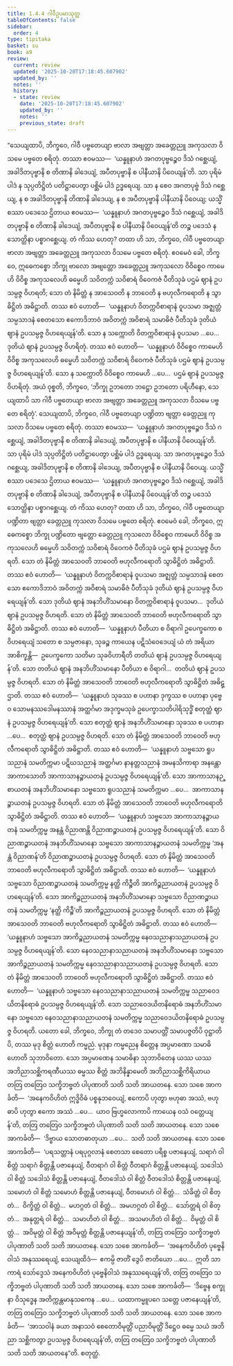 ```yaml
---
title: 1.4.4 ဂါဝီဥပမာသုတ္တ
tableOfContents: false
sidebar:
  order: 4
type: tipitaka
basket: su
book: a9
review:
  current: review
  updated: '2025-10-20T17:18:45.607902'
  updated_by: ''
  notes: ''
  history:
  - state: review
    date: '2025-10-20T17:18:45.607902'
    updated_by: ''
    notes: ''
    previous_state: draft
---
```



<DynamicBreadcrumb />


<ReviewStatus review={frontmatter.review} showDetails={true} />

<HypothesisAnnotation frontmatter={frontmatter} />

<Division number="35" book="a9" e="ch" v="17" p="216">

<Paragraph number="271" book="a9">
“သေယျထာပိ, ဘိက္ခဝေ, ဂါဝီ ပဗ္ဗတေယျာ ဗာလာ အဗျတ္တာ အခေတ္တညူ အကုသလာ ဝိသမေ ပဗ္ဗတေ စရိတုံ. တဿာ ဧဝမဿ—  ‘ယန္နူနာဟံ အဂတပုဗ္ဗဉ္စေဝ ဒိသံ ဂစ္ဆေယျံ, အခါဒိတပုဗ္ဗာနိ စ တိဏာနိ ခါဒေယျံ, အပီတပုဗ္ဗာနိ စ ပါနီယာနိ ပိဝေယျန်’တိ. သာ ပုရိမံ ပါဒံ န သုပ္ပတိဋ္ဌိတံ ပတိဋ္ဌာပေတွာ ပစ္ဆိမံ ပါဒံ ဥဒ္ဓရေယျ. သာ န စေဝ အဂတပုဗ္ဗံ ဒိသံ ဂစ္ဆေယျ, န စ အခါဒိတပုဗ္ဗာနိ တိဏာနိ ခါဒေယျ, န စ အပီတပုဗ္ဗာနိ ပါနီယာနိ ပိဝေယျ; ယသ္မိံ စဿာ ပဒေသေ ဌိတာယ ဧဝမဿ—  ‘ယန္နူနာဟံ အဂတပုဗ္ဗဉ္စေဝ ဒိသံ ဂစ္ဆေယျံ, အခါဒိတပုဗ္ဗာနိ စ တိဏာနိ ခါဒေယျံ, အပီတပုဗ္ဗာနိ စ ပါနီယာနိ ပိဝေယျန်’တိ တဉ္စ ပဒေသံ န သောတ္ထိနာ ပစ္စာဂစ္ဆေယျ. တံ ကိဿ ဟေတု? တထာ ဟိ သာ, ဘိက္ခဝေ, ဂါဝီ ပဗ္ဗတေယျာ ဗာလာ အဗျတ္တာ အခေတ္တညူ အကုသလာ ဝိသမေ ပဗ္ဗတေ စရိတုံ. ဧဝမေဝံ ခေါ, ဘိက္ခဝေ, ဣဓေကစ္စော ဘိက္ခု ဗာလော အဗျတ္တော အခေတ္တညူ အကုသလော ဝိဝိစ္စေဝ ကာမေဟိ ဝိဝိစ္စ အကုသလေဟိ ဓမ္မေဟိ သဝိတက္ကံ သဝိစာရံ ဝိဝေကဇံ ပီတိသုခံ ပဌမံ ဈာနံ ဥပသမ္ပဇ္ဇ ဝိဟရတိ; သော တံ နိမိတ္တံ န အာသေဝတိ န ဘာဝေတိ န ဗဟုလီကရောတိ န သွာဓိဋ္ဌိတံ အဓိဋ္ဌာတိ.
</Paragraph>

<Paragraph number="272" book="a9">
တဿ ဧဝံ ဟောတိ—  ‘ယန္နူနာဟံ ဝိတက္ကဝိစာရာနံ ဝူပသမာ အဇ္ဈတ္တံ သမ္ပသာဒနံ စေတသော ဧကောဒိဘာဝံ အဝိတက္ကံ အဝိစာရံ သမာဓိဇံ ပီတိသုခံ ဒုတိယံ ဈာနံ ဥပသမ္ပဇ္ဇ ဝိဟရေယျန်’တိ. သော န သက္ကောတိ ဝိတက္ကဝိစာရာနံ ဝူပသမာ …ပေ…  ဒုတိယံ ဈာနံ ဥပသမ္ပဇ္ဇ ဝိဟရိတုံ. တဿ ဧဝံ ဟောတိ—  ‘ယန္နူနာဟံ ဝိဝိစ္စေဝ ကာမေဟိ ဝိဝိစ္စ အကုသလေဟိ ဓမ္မေဟိ သဝိတက္ကံ သဝိစာရံ ဝိဝေကဇံ ပီတိသုခံ ပဌမံ ဈာနံ ဥပသမ္ပဇ္ဇ ဝိဟရေယျန်’တိ. သော န သက္ကောတိ ဝိဝိစ္စေဝ ကာမေဟိ …ပေ…  ပဌမံ ဈာနံ ဥပသမ္ပဇ္ဇ ဝိဟရိတုံ. အယံ ဝုစ္စတိ, ဘိက္ခဝေ, ‘ဘိက္ခု ဥဘတော ဘဋ္ဌော ဥဘတော ပရိဟီနော, သေယျထာပိ သာ ဂါဝီ ပဗ္ဗတေယျာ ဗာလာ အဗျတ္တာ အခေတ္တညူ အကုသလာ ဝိသမေ ပဗ္ဗတေ စရိတုံ’.
</Paragraph>

<Paragraph number="273" book="a9">
သေယျထာပိ, ဘိက္ခဝေ, ဂါဝီ ပဗ္ဗတေယျာ ပဏ္ဍိတာ ဗျတ္တာ ခေတ္တညူ ကုသလာ ဝိသမေ ပဗ္ဗတေ စရိတုံ. တဿာ ဧဝမဿ—  ‘ယန္နူနာဟံ အဂတပုဗ္ဗဉ္စေဝ ဒိသံ ဂစ္ဆေယျံ, အခါဒိတပုဗ္ဗာနိ စ တိဏာနိ ခါဒေယျံ, အပီတပုဗ္ဗာနိ စ ပါနီယာနိ ပိဝေယျန်’တိ. သာ ပုရိမံ ပါဒံ သုပ္ပတိဋ္ဌိတံ ပတိဋ္ဌာပေတွာ ပစ္ဆိမံ ပါဒံ ဥဒ္ဓရေယျ. သာ အဂတပုဗ္ဗဉ္စေဝ ဒိသံ ဂစ္ဆေယျ, အခါဒိတပုဗ္ဗာနိ စ တိဏာနိ ခါဒေယျ, အပီတပုဗ္ဗာနိ စ ပါနီယာနိ ပိဝေယျ. ယသ္မိံ စဿာ ပဒေသေ ဌိတာယ ဧဝမဿ—  ‘ယန္နူနာဟံ အဂတပုဗ္ဗဉ္စေဝ ဒိသံ ဂစ္ဆေယျံ, အခါဒိတပုဗ္ဗာနိ စ တိဏာနိ ခါဒေယျံ, အပီတပုဗ္ဗာနိ စ ပါနီယာနိ ပိဝေယျန်’တိ တဉ္စ ပဒေသံ သောတ္ထိနာ ပစ္စာဂစ္ဆေယျ. တံ ကိဿ ဟေတု? တထာ ဟိ သာ, ဘိက္ခဝေ, ဂါဝီ ပဗ္ဗတေယျာ ပဏ္ဍိတာ ဗျတ္တာ ခေတ္တညူ ကုသလာ ဝိသမေ ပဗ္ဗတေ စရိတုံ. ဧဝမေဝံ ခေါ, ဘိက္ခဝေ, ဣဓေကစ္စော ဘိက္ခု ပဏ္ဍိတော ဗျတ္တော ခေတ္တညူ ကုသလော ဝိဝိစ္စေဝ ကာမေဟိ ဝိဝိစ္စ အကုသလေဟိ ဓမ္မေဟိ သဝိတက္ကံ သဝိစာရံ ဝိဝေကဇံ ပီတိသုခံ ပဌမံ ဈာနံ ဥပသမ္ပဇ္ဇ ဝိဟရတိ. သော တံ နိမိတ္တံ အာသေဝတိ ဘာဝေတိ ဗဟုလီကရောတိ သွာဓိဋ္ဌိတံ အဓိဋ္ဌာတိ.
</Paragraph>

<Paragraph number="274" book="a9">
တဿ ဧဝံ ဟောတိ—  ‘ယန္နူနာဟံ ဝိတက္ကဝိစာရာနံ ဝူပသမာ အဇ္ဈတ္တံ သမ္ပသာဒနံ စေတသော ဧကောဒိဘာဝံ အဝိတက္ကံ အဝိစာရံ သမာဓိဇံ ပီတိသုခံ ဒုတိယံ ဈာနံ ဥပသမ္ပဇ္ဇ ဝိဟရေယျန်’တိ. သော ဒုတိယံ ဈာနံ အနဘိဟိံသမာနော ဝိတက္ကဝိစာရာနံ ဝူပသမာ…  ဒုတိယံ ဈာနံ ဥပသမ္ပဇ္ဇ ဝိဟရတိ. သော တံ နိမိတ္တံ အာသေဝတိ ဘာဝေတိ ဗဟုလီကရောတိ သွာဓိဋ္ဌိတံ အဓိဋ္ဌာတိ.
</Paragraph>

<Paragraph number="275" book="a9">
တဿ ဧဝံ ဟောတိ—  ‘ယန္နူနာဟံ ပီတိယာ စ ဝိရာဂါ ဥပေက္ခကော စ ဝိဟရေယျံ သတော စ သမ္ပဇာနော, သုခဉ္စ ကာယေန ပဋိသံဝေဒေယျံ ယံ တံ အရိယာ အာစိက္ခန္တိ—  ဥပေက္ခကော သတိမာ သုခဝိဟာရီတိ တတိယံ ဈာနံ ဥပသမ္ပဇ္ဇ ဝိဟရေယျန်’တိ. သော တတိယံ ဈာနံ အနဘိဟိံသမာနော ပီတိယာ စ ဝိရာဂါ…  တတိယံ ဈာနံ ဥပသမ္ပဇ္ဇ ဝိဟရတိ. သော တံ နိမိတ္တံ အာသေဝတိ ဘာဝေတိ ဗဟုလီကရောတိ သွာဓိဋ္ဌိတံ အဓိဋ္ဌာတိ.
</Paragraph>

<Paragraph number="276" book="a9">
တဿ ဧဝံ ဟောတိ—  ‘ယန္နူနာဟံ သုခဿ စ ပဟာနာ ဒုက္ခဿ စ ပဟာနာ ပုဗ္ဗေဝ သောမနဿဒေါမနဿာနံ အတ္ထင်္ဂမာ အဒုက္ခမသုခံ ဥပေက္ခာသတိပါရိသုဒ္ဓိံ စတုတ္ထံ ဈာနံ ဥပသမ္ပဇ္ဇ ဝိဟရေယျန်’တိ. သော စတုတ္ထံ ဈာနံ အနဘိဟိံသမာနော သုခဿ စ ပဟာနာ …ပေ…  စတုတ္ထံ ဈာနံ ဥပသမ္ပဇ္ဇ ဝိဟရတိ. သော တံ နိမိတ္တံ အာသေဝတိ ဘာဝေတိ ဗဟုလီကရောတိ သွာဓိဋ္ဌိတံ အဓိဋ္ဌာတိ.
</Paragraph>

<Paragraph number="277" book="a9">
တဿ ဧဝံ ဟောတိ—  ‘ယန္နူနာဟံ သဗ္ဗသော ရူပသညာနံ သမတိက္ကမာ ပဋိဃသညာနံ အတ္ထင်္ဂမာ နာနတ္တသညာနံ အမနသိကာရာ အနန္တော အာကာသောတိ အာကာသာနဉ္စာယတနံ ဥပသမ္ပဇ္ဇ ဝိဟရေယျန်’တိ. သော အာကာသာနဉ္စာယတနံ အနဘိဟိံသမာနော သဗ္ဗသော ရူပသညာနံ သမတိက္ကမာ …ပေ…  အာကာသာနဉ္စာယတနံ ဥပသမ္ပဇ္ဇ ဝိဟရတိ. သော တံ နိမိတ္တံ အာသေဝတိ ဘာဝေတိ ဗဟုလီကရောတိ သွာဓိဋ္ဌိတံ အဓိဋ္ဌာတိ.
</Paragraph>

<Paragraph number="278" book="a9">
တဿ ဧဝံ ဟောတိ—  ‘ယန္နူနာဟံ သဗ္ဗသော အာကာသာနဉ္စာယတနံ သမတိက္ကမ္မ အနန္တံ ဝိညာဏန္တိ ဝိညာဏဉ္စာယတနံ ဥပသမ္ပဇ္ဇ ဝိဟရေယျန်’တိ. သော ဝိညာဏဉ္စာယတနံ အနဘိဟိံသမာနော သဗ္ဗသော အာကာသာနဉ္စာယတနံ သမတိက္ကမ္မ ‘အနန္တံ ဝိညာဏန်’တိ ဝိညာဏဉ္စာယတနံ ဥပသမ္ပဇ္ဇ ဝိဟရတိ. သော တံ နိမိတ္တံ အာသေဝတိ ဘာဝေတိ ဗဟုလီကရောတိ သွာဓိဋ္ဌိတံ အဓိဋ္ဌာတိ.
</Paragraph>

<Paragraph number="279" book="a9">
တဿ ဧဝံ ဟောတိ—  ‘ယန္နူနာဟံ သဗ္ဗသော ဝိညာဏဉ္စာယတနံ သမတိက္ကမ္မ နတ္ထိ ကိဉ္စီတိ အာကိဉ္စညာယတနံ ဥပသမ္ပဇ္ဇ ဝိဟရေယျန်’တိ. သော အာကိဉ္စညာယတနံ အနဘိဟိံသမာနော သဗ္ဗသော ဝိညာဏဉ္စာယတနံ သမတိက္ကမ္မ ‘နတ္ထိ ကိဉ္စီ’တိ အာကိဉ္စညာယတနံ ဥပသမ္ပဇ္ဇ ဝိဟရတိ. သော တံ နိမိတ္တံ အာသေဝတိ ဘာဝေတိ ဗဟုလီကရောတိ သွာဓိဋ္ဌိတံ အဓိဋ္ဌာတိ.
</Paragraph>

<Paragraph number="280" book="a9">
တဿ ဧဝံ ဟောတိ—  ‘ယန္နူနာဟံ သဗ္ဗသော အာကိဉ္စညာယတနံ သမတိက္ကမ္မ နေဝသညာနာသညာယတနံ ဥပသမ္ပဇ္ဇ ဝိဟရေယျန်’တိ. သော နေဝသညာနာသညာယတနံ အနဘိဟိံသမာနော သဗ္ဗသော အာကိဉ္စညာယတနံ သမတိက္ကမ္မ နေဝသညာနာသညာယတနံ ဥပသမ္ပဇ္ဇ ဝိဟရတိ. သော တံ နိမိတ္တံ အာသေဝတိ ဘာဝေတိ ဗဟုလီကရောတိ သွာဓိဋ္ဌိတံ အဓိဋ္ဌာတိ.
</Paragraph>

<Paragraph number="281" book="a9">
တဿ ဧဝံ ဟောတိ—  ‘ယန္နူနာဟံ သဗ္ဗသော နေဝသညာနာသညာယတနံ သမတိက္ကမ္မ သညာဝေဒယိတနိရောဓံ ဥပသမ္ပဇ္ဇ ဝိဟရေယျန်’တိ. သော သညာဝေဒယိတနိရောဓံ အနဘိဟိံသမာနော သဗ္ဗသော နေဝသညာနာသညာယတနံ သမတိက္ကမ္မ သညာဝေဒယိတနိရောဓံ ဥပသမ္ပဇ္ဇ ဝိဟရတိ.
</Paragraph>

<Paragraph number="282" book="a9">
ယတော ခေါ, ဘိက္ခဝေ, ဘိက္ခု တံ တဒေဝ သမာပတ္တိံ သမာပဇ္ဇတိပိ ဝုဋ္ဌာတိပိ, တဿ မုဒု စိတ္တံ ဟောတိ ကမ္မညံ. မုဒုနာ ကမ္မညေန စိတ္တေန အပ္ပမာဏော သမာဓိ ဟောတိ သုဘာဝိတော. သော အပ္ပမာဏေန သမာဓိနာ သုဘာဝိတေန ယဿ ယဿ အဘိညာသစ္ဆိကရဏီယဿ ဓမ္မဿ စိတ္တံ အဘိနိန္နာမေတိ အဘိညာသစ္ဆိကိရိယာယ တတြ တတြေဝ သက္ခိဘဗ္ဗတံ ပါပုဏာတိ သတိ သတိ အာယတနေ.
</Paragraph>

<Paragraph number="283" book="a9">
သော သစေ အာကင်္ခတိ—  ‘အနေကဝိဟိတံ ဣဒ္ဓိဝိဓံ ပစ္စနုဘဝေယျံ, ဧကောပိ ဟုတွာ ဗဟုဓာ အဿံ, ဗဟုဓာပိ ဟုတွာ ဧကော အဿံ …ပေ…  ယာဝ ဗြဟ္မလောကာပိ ကာယေန ဝသံ ဝတ္တေယျန်’တိ, တတြ တတြေဝ သက္ခိဘဗ္ဗတံ ပါပုဏာတိ သတိ သတိ အာယတနေ.
</Paragraph>

<Paragraph number="284" book="a9">
သော သစေ အာကင်္ခတိ—  ‘ဒိဗ္ဗာယ သောတဓာတုယာ …ပေ…  သတိ သတိ အာယတနေ.
</Paragraph>

<Paragraph number="285" book="a9">
သော သစေ အာကင်္ခတိ—  ‘ပရသတ္တာနံ ပရပုဂ္ဂလာနံ စေတသာ စေတော ပရိစ္စ ပဇာနေယျံ, သရာဂံ ဝါ စိတ္တံ သရာဂံ စိတ္တန္တိ ပဇာနေယျံ, ဝီတရာဂံ ဝါ စိတ္တံ ဝီတရာဂံ စိတ္တန္တိ ပဇာနေယျံ, သဒေါသံ ဝါ စိတ္တံ သဒေါသံ စိတ္တန္တိ ပဇာနေယျံ, ဝီတဒေါသံ ဝါ စိတ္တံ ဝီတဒေါသံ စိတ္တန္တိ ပဇာနေယျံ, သမောဟံ ဝါ စိတ္တံ သမောဟံ စိတ္တန္တိ ပဇာနေယျံ, ဝီတမောဟံ ဝါ စိတ္တံ…  သံခိတ္တံ ဝါ စိတ္တံ…  ဝိက္ခိတ္တံ ဝါ စိတ္တံ…  မဟဂ္ဂတံ ဝါ စိတ္တံ…  အမဟဂ္ဂတံ ဝါ စိတ္တံ…  သော်တ္တရံ ဝါ စိတ္တံ…  အနုတ္တရံ ဝါ စိတ္တံ…  သမာဟိတံ ဝါ စိတ္တံ…  အသမာဟိတံ ဝါ စိတ္တံ…  ဝိမုတ္တံ ဝါ စိတ္တံ…  အဝိမုတ္တံ ဝါ စိတ္တံ အဝိမုတ္တံ စိတ္တန္တိ ပဇာနေယျန်’တိ, တတြ တတြေဝ သက္ခိဘဗ္ဗတံ ပါပုဏာတိ သတိ သတိ အာယတနေ.
</Paragraph>

<Paragraph number="286" book="a9">
သော သစေ အာကင်္ခတိ—  ‘အနေကဝိဟိတံ ပုဗ္ဗေနိဝါသံ အနုဿရေယျံ, သေယျထိဒံ—  ဧကမ္ပိ ဇာတိံ ဒွေပိ ဇာတိယော …ပေ…  ဣတိ သာကာရံ သော်ဒ္ဒေသံ အနေကဝိဟိတံ ပုဗ္ဗေနိဝါသံ အနုဿရေယျန်’တိ, တတြ တတြေဝ သက္ခိဘဗ္ဗတံ ပါပုဏာတိ သတိ သတိ အာယတနေ.
</Paragraph>

<Paragraph number="287" book="a9">
သော သစေ အာကင်္ခတိ—  ‘ဒိဗ္ဗေန စက္ခုနာ ဝိသုဒ္ဓေန အတိက္ကန္တမာနုသကေန …ပေ…  ယထာကမ္မူပဂေ သတ္တေ ပဇာနေယျန်’တိ, တတြ တတြေဝ သက္ခိဘဗ္ဗတံ ပါပုဏာတိ သတိ သတိ အာယတနေ.
</Paragraph>

<Paragraph number="288" book="a9">
သော သစေ အာကင်္ခတိ—  ‘အာသဝါနံ ခယာ အနာသဝံ စေတောဝိမုတ္တိံ ပညာဝိမုတ္တိံ ဒိဋ္ဌေဝ ဓမ္မေ သယံ အဘိညာ သစ္ဆိကတွာ ဥပသမ္ပဇ္ဇ ဝိဟရေယျန်’တိ, တတြ တတြေဝ သက္ခိဘဗ္ဗတံ ပါပုဏာတိ သတိ သတိ အာယတနေ”တိ.

</Paragraph>
</Division>

<Paragraph number="289" type="center" book="a9">
စတုတ္ထံ.
</Paragraph>